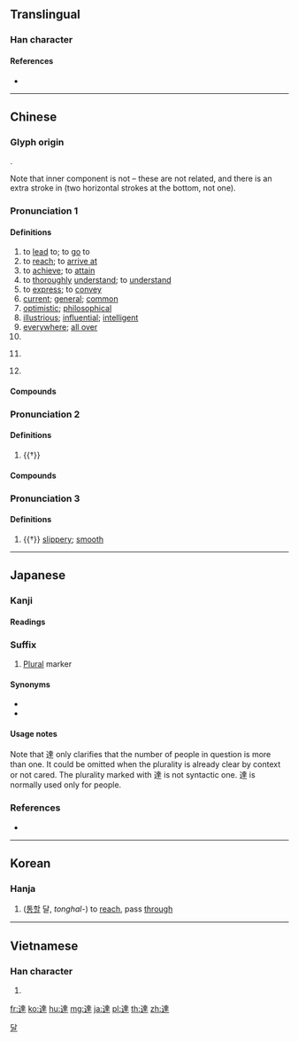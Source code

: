 {{character info/new}}
{{also|达}}
==Translingual==

===Han character===
{{Han char|rn=162|rad=辵|as=09|sn=13|four=34304|canj=YGTQ|ids=⿺辶𦍒}}

====References====
* {{Han ref|kx=1262.100|dkj=39011|dj=1755.020|hdz=63855.010|uh=9054|ud=36948|bh=B946|bd=47430}}

----

==Chinese==
{{zh-forms|s=达}}

===Glyph origin===
{{Han etym}}
{{Han compound|辵|羍|ls=psc|alt1=辶}}.

Note that inner component is not {{zh-l|*幸}} – these are not related, and there is an extra stroke in {{lang|zh|達}} (two horizontal strokes at the bottom, not one).

===Pronunciation 1===
{{zh-pron
|m=dá
|c=daat6
|h=pfs=tha̍t
|md=dăk
|mn=ta̍t
|w=5daq
|mc=2
|oc=1,2
|cat=v,a,adv,pn
}}

====Definitions====
{{zh-hanzi}}

# to [[lead]] to; to [[go]] to
# to [[reach]]; to [[arrive at]]
# to [[achieve]]; to [[attain]]
# to [[thoroughly]] [[understand]]; to [[understand]]
# to [[express]]; to [[convey]]
# [[current]]; [[general]]; [[common]]
# [[optimistic]]; [[philosophical]]
# [[illustrious]]; [[influential]]; [[intelligent]]
# [[everywhere]]; [[all over]]
# {{n-g|onomatopoeia for the collision of objects}}
# {{zh-div|縣}} {{w|Da County}} {{gloss|modern-day {{w|Dachuan District}} in [[Dazhou]], [[Sichuan]]}}
# {{surname|lang=zh}}

====Compounds====
{{zh-der|速克達|達人|達到|達哈|達因|達官|達意|達成|達斡爾族|達旦|達標|達爾文主義ì|達觀|達達主義|先達|哈達|吉達|專達|七通八達|不求聞達|上達|傳達室|到達簽證|公示送達|千里達|布達拉寺|大度豁達|不達時宜|博達|不達時務|名人達士|不達道理|巴格達|射控雷達|八達|布達拉宮|愛達荷州|加拉干達|恂達|傳達|富貴利達|八達嶺|博克達山|傲達|布達佩斯|布達|到達|布達式|完達山脈|宦達|宏達|守經達權|上情下達|三達德|加爾達湖|四通五達|四達|四通八達|卡達|巴達桑|不達|功成利達|下達|下情上達|了身達命|格瑞那達|殺家達子|泐達|步進馬達|撐達|條達|明目達聰|洞達|拔達嶺|知情達理|暢達|瑪自達神|班達海|社會賢達|窮達有命|申旦達夕|百慕達|珪璋特達|班達群島|秉燭達旦|直流馬達|直達車|發達|抵達|知書達禮|柯達|直達|活達|斯巴達|盧安達|特達|烏干達|火然泉達|氣象雷達|曠達|柴達木河|未達一間|明達|放達|轉達|達達|阿毗達磨|達識|雷達追蹤|通宵達旦|鐵達尼號|纏達|達心|鄉先達|通達|辭達理舉|達人知命|達權|達子|蚤達|達士|練達老成|達陣|通時達變|立人達人|賢達|那達慕|辯知閎達|辭達|達拉斯|頭達|雷達站|經達權變|達生|表達|黏巴達|騰達|阿馬達|達荷美|達摩|達賴喇嘛|達官顯宦|達卡|練達|達權知變|馬達|觱達|達尊|顯達|飛黃騰達|達孝|達理|闊達|順時達變|達摩衣|電動馬達|雷達搜索|雷達|識時達務|菩提達摩|雅加達|達喀爾|阿布達比|防空雷達|達令|達權通變|達道|豁達大度|辭不達意|通權達變|達魯花赤|達達派|達見水庫|達拉密|達德|達士通人|達克龍|道達|通達人情|通達事理|老成練達|辛巴達|達知|踢達|豁達|達書|起動馬達|豁達明亮|調達|詞不達意|通情達理|達官顯要|達公鞋|達官貴人|送達|邁達|通人達才|識時達變|聞達}}

===Pronunciation 2===
{{zh-pron
|m=tà
|c=taat3
|dial=n
|mc=1
|oc=n,1
|cat=a
}}

====Definitions====
{{zh-hanzi}}

# {{†}} {{zh-only|挑達|[[coming]] and [[going]] [[freely]]; [[frivolous]]}}

====Compounds====
{{zh-der|fold=1|佻達}}

===Pronunciation 3===
{{zh-pron
|m=tì
|dial=n
|cat=a
}}

====Definitions====
{{zh-hanzi}}

# {{†}} [[slippery]]; [[smooth]]

----

==Japanese==

===Kanji===
{{ja-kanji|grade=4|rs=辵09}}

====Readings====
{{ja-readings
|kanon=[[たつ]] (tatsu)
|on=[[だ]] (da), [[たち]] (tachi)
|goon=[[だち]] (dachi)
|kun=[[とおる]] (tōru), [[とどく]] (todoku)
|nanori=[[かつ]] (katsu), [[さと]] (sato), [[さとる]] (satoru), [[しげ]] (shige), [[すすむ]] (susumu), [[ただ]] (tada), [[たて]] (tate), [[と]] (to), [[とお]] (tō), [[のぶ]] (nobu), [[ひろ]] (hiro), [[みち]] (michi), [[よし]] (yoshi), [[てつ]] (tetsu), [[いたる]] (itaru), [[さとし]] (satoshi)}}

===Suffix===
{{ja-pos|たち|suffix}}

# [[plural|Plural]] marker
#: {{ja-usex|子供達|こども-たち|children}}

====Synonyms====
* {{ja-l|等|ら|ra}}
* {{ja-l|供|ども|domo}}

====Usage notes====
Note that 達 only clarifies that the number of people in question is more than one. It could be omitted when the plurality is already clear by context or not cared. The plurality marked with 達 is not syntactic one. 達 is normally used only for people.

===References===
* {{R:Koseki Moji|441670}}

----

==Korean==

===Hanja===
{{ko-hanja|hangeul=달|eumhun=|rv=dal|mr=tal|y=tal}}

# ([[통하다|통할]] 달, ''tonghal-'') to [[reach]], pass [[through]]

[[Category:Hanja readings|달]]

----

==Vietnamese==

===Han character===
{{vi-hantu|[[đạt]], [[đác]], [[đặt]], [[đật]], [[đợt]], [[thớt]]|rs=辵09}}

# {{defn|lang=vi|sort=辵09}}

[[fr:達]]
[[ko:達]]
[[hu:達]]
[[mg:達]]
[[ja:達]]
[[pl:達]]
[[th:達]]
[[zh:達]]